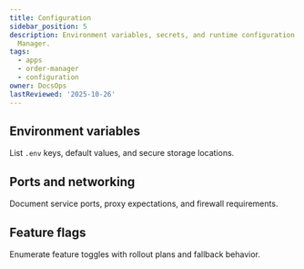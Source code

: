 ```yaml
---
title: Configuration
sidebar_position: 5
description: Environment variables, secrets, and runtime configuration for the Order
  Manager.
tags:
  - apps
  - order-manager
  - configuration
owner: DocsOps
lastReviewed: '2025-10-26'
---
```

## Environment variables

List `.env` keys, default values, and secure storage locations.

## Ports and networking

Document service ports, proxy expectations, and firewall requirements.

## Feature flags

Enumerate feature toggles with rollout plans and fallback behavior.
